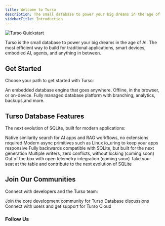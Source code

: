 ```yaml
---
title: Welcome to Turso
description: The small database to power your big dreams in the age of AI.
sidebarTitle: Introduction
---
```


<Frame>

![Turso Quickstart](/images/turso-banner.png)

</Frame>

Turso is the small database to power your big dreams in the age of AI. The most efficient way to build for traditional applications, smart devices, embodied AI, agents, and anything in between.

## Get Started

Choose your path to get started with Turso:

<CardGroup cols={2}>
  <Card
    title="Turso Database (Embedded)"
    icon="microchip"
    href="/tursodb/quickstart"
  >
    An embedded database engine that goes anywhere. Offline, in the browser, or
    on-device.
  </Card>
  <Card title="Turso Cloud" icon="cloud" href="/turso-cloud">
    Fully managed database platform with branching, analytics, backups,and more.
  </Card>
</CardGroup>

## Turso Database Features

The next evolution of SQLite, built for modern applications:

<CardGroup cols={3}>
  <Card title="Vector Search" icon="magnifying-glass">
    Native similarity search for AI apps and RAG workflows, no extensions
    required
  </Card>
  <Card title="Async Design" icon="bolt">
    Modern async primitives such as Linux io_uring to keep your apps responsive
  </Card>
  <Card title="SQLite Compatible" icon="check">
    Fully backwards compatible with SQLite, but built for the next generation
  </Card>
  <Card title="Concurrent Writes" icon="arrows-rotate">
    Multiple writers, zero conflicts, without locking (coming soon)
  </Card>
  <Card title="Observability" icon="chart-line">
    Out of the box with open telemetry integration (coming soon)
  </Card>
  <Card title="Open Contribution" icon="code-branch">
    Take your seat at the table and contribute to the next evolution of SQLite
  </Card>
</CardGroup>

## Join Our Communities

Connect with developers and the Turso team:

<CardGroup cols={2}>
  <Card
    title="Turso Database Core Developers"
    icon="discord"
    href="https://discord.gg/jgjmyYgHwB"
  >
    Join the core development community for Turso Database discussions
  </Card>
  <Card title="Turso Community" icon="discord" href="https://discord.gg/turso">
    Connect with users and get support for Turso Cloud
  </Card>
</CardGroup>

### Follow Us

<CardGroup cols={3}>
  <Card title="GitHub" icon="star" href="https://github.com/tursodatabase" />
  <Card
    title="X (Twitter)"
    icon="x-twitter"
    href="https://twitter.com/tursodatabase"
  />
  <Card
    title="LinkedIn"
    icon="linkedin"
    href="https://www.linkedin.com/company/turso"
  />
</CardGroup>
